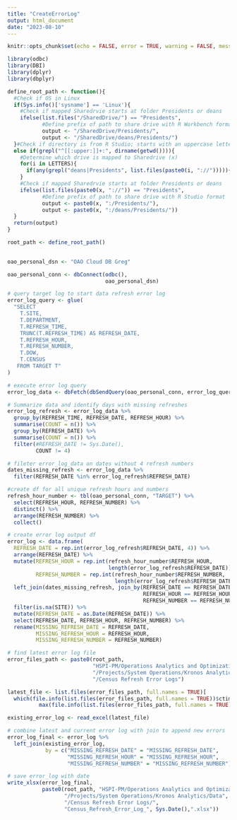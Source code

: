 ```yaml
---
title: "CreateErrorLog"
output: html_document
date: "2023-08-10"
---
```


```r
knitr::opts_chunk$set(echo = FALSE, error = TRUE, warning = FALSE, message = FALSE)

library(odbc)
library(DBI)
library(dplyr)
library(dbplyr)
```

```r
define_root_path <- function(){
  #Check if OS in Linux
  if(Sys.info()['sysname'] == 'Linux'){
    #Check if mapped Sharedrvie starts at folder Presidents or deans
    ifelse(list.files("/SharedDrive/") == "Presidents",
           #Define prefix of path to share drive with R Workbench format
           output <- "/SharedDrive/Presidents/",
           output <- "/SharedDrive/deans/Presidents/")
  }#Check if directory is from R Studio; starts with an uppercase letter than ':'
  else if(grepl("^[[:upper:]]+:", dirname(getwd()))){
    #Determine which drive is mapped to Sharedrive (x)
    for(i in LETTERS){
      if(any(grepl("deans|Presidents", list.files(paste0(i, "://"))))){x <- i}
    }
    #Check if mapped Sharedrvie starts at folder Presidents or deans
    ifelse(list.files(paste0(x, "://")) == "Presidents",
           #Define prefix of path to share drive with R Studio format
           output <- paste0(x, ":/Presidents/"),
           output <- paste0(x, ":/deans/Presidents/"))
  }
  return(output)
} 

root_path <- define_root_path()

  
oao_personal_dsn <- "OAO Cloud DB Greg"
```

```r
oao_personal_conn <- dbConnect(odbc(),
                               oao_personal_dsn)

# query target log to start data refresh error log
error_log_query <- glue(
  "SELECT
    T.SITE,
    T.DEPARTMENT,
    T.REFRESH_TIME,
    TRUNC(T.REFRESH_TIME) AS REFRESH_DATE,
    T.REFRESH_HOUR,
    T.REFRESH_NUMBER,
    T.DOW,
    T.CENSUS
   FROM TARGET T"
)

# execute error log query
error_log_data <- dbFetch(dbSendQuery(oao_personal_conn, error_log_query))
```

```r
# Summarize data and identify days with missing refreshes
error_log_refresh <- error_log_data %>%
  group_by(REFRESH_TIME, REFRESH_DATE, REFRESH_HOUR) %>%
  summarise(COUNT = n()) %>%
  group_by(REFRESH_DATE) %>%
  summarise(COUNT = n()) %>%
  filter(#REFRESH_DATE != Sys.Date(),
         COUNT != 4)

# fileter error_log_data on dates without 4 refresh numbers
dates_missing_refresh <- error_log_data %>%
  filter(REFRESH_DATE %in% error_log_refresh$REFRESH_DATE)

#create df for all unique refresh hours and numbers
refresh_hour_number <- tbl(oao_personal_conn, "TARGET") %>%
  select(REFRESH_HOUR, REFRESH_NUMBER) %>%
  distinct() %>%
  arrange(REFRESH_NUMBER) %>%
  collect()

# create error log output df
error_log <- data.frame(
  REFRESH_DATE = rep.int(error_log_refresh$REFRESH_DATE, 4)) %>%
  arrange(REFRESH_DATE) %>%
  mutate(REFRESH_HOUR = rep.int(refresh_hour_number$REFRESH_HOUR,
                                length(error_log_refresh$REFRESH_DATE)),
         REFRESH_NUMBER = rep.int(refresh_hour_number$REFRESH_NUMBER,
                                  length(error_log_refresh$REFRESH_DATE))) %>%
  left_join(dates_missing_refresh, join_by(REFRESH_DATE == REFRESH_DATE,
                                           REFRESH_HOUR == REFRESH_HOUR,
                                           REFRESH_NUMBER == REFRESH_NUMBER)) %>%
  filter(is.na(SITE)) %>%
  mutate(REFRESH_DATE = as.Date(REFRESH_DATE)) %>%
  select(REFRESH_DATE, REFRESH_HOUR, REFRESH_NUMBER) %>%
  rename(MISSING_REFRESH_DATE = REFRESH_DATE,
         MISSING_REFRESH_HOUR = REFRESH_HOUR,
         MISSING_REFRESH_NUMBER = REFRESH_NUMBER)
```

```r
# find latest error log file 
error_files_path <- paste0(root_path,
                           "HSPI-PM/Operations Analytics and Optimization",
                           "/Projects/System Operations/Kronos Analytics/Data",
                           "/Census Refresh Error Logs")

latest_file <- list.files(error_files_path, full.names = TRUE)[
  which(file.info(list.files(error_files_path, full.names = TRUE))$ctime ==
          max(file.info(list.files(error_files_path, full.names = TRUE))$ctime))]

existing_error_log <- read_excel(latest_file)

# combine latest and current error log with join to append new errors
error_log_final <- error_log %>%
  left_join(existing_error_log, 
            by = c("MISSING_REFRESH_DATE" = "MISSING_REFRESH_DATE",
                   "MISSING_REFRESH_HOUR" = "MISSING_REFRESH_HOUR",
                   "MISSING_REFRESH_NUMBER" = "MISSING_REFRESH_NUMBER"))
```

```r
# save error_log with date
write_xlsx(error_log_final,
           paste0(root_path, "HSPI-PM/Operations Analytics and Optimization",
                  "/Projects/System Operations/Kronos Analytics/Data",
                  "/Census Refresh Error Logs/",
                  "Census_Refresh_Error_Log_", Sys.Date(),".xlsx"))
```